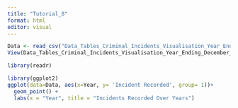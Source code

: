 ```yaml
---
title: "Tutorial_8"
format: html
editor: visual
---
```


```r
Data <- read_csv("Data_Tables_Criminal_Incidents_Visualisation_Year_Ending_December_2019.csv")
View(Data_Tables_Criminal_Incidents_Visualisation_Year_Ending_December_2019)
```

```r
library(readr)
```

```r
library(ggplot2)
ggplot(data=Data, aes(x=Year, y= 'Incident Recorded', group= 1))+
  geom_point() +
  labs(x = "Year", title = "Incidents Recorded Over Years")
```
